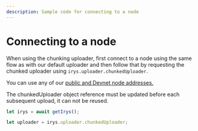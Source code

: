 ```yaml
---
description: Sample code for connecting to a node
---
```



# Connecting to a node

When using the chunking uploader, first connect to a node using the same flow as with our default uploader and then follow that by requesting the chunked uploader using `irys.uploader.chunkedUploader`.

You can use any of our [public and Devnet node addresses.](/overview/nodes)

<Callout type="info" emoji="ℹ️">
	The chunkedUploader object reference must be updated before each subsequent upload, it can not be reused.
</Callout>

```js
let irys = await getIrys();

let uploader = irys.uploader.chunkedUploader;
```
